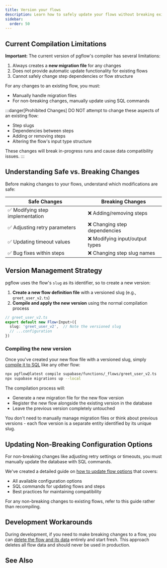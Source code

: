 ```yaml
---
title: Version your flows
description: Learn how to safely update your flows without breaking existing runs
sidebar:
  order: 50
---
```



## Current Compilation Limitations

**Important:** The current version of pgflow's compiler has several limitations:

1. Always creates a **new migration file** for any changes
2. Does not provide automatic update functionality for existing flows
3. Cannot safely change step dependencies or flow structure

For any changes to an existing flow, you must:
- Manually handle migration files
- For non-breaking changes, manually update using SQL commands

:::danger[Prohibited Changes]
DO NOT attempt to change these aspects of an existing flow:
- Step slugs
- Dependencies between steps
- Adding or removing steps
- Altering the flow's input type structure

These changes will break in-progress runs and cause data compatibility issues.
:::

## Understanding Safe vs. Breaking Changes

Before making changes to your flows, understand which modifications are safe:

| Safe Changes | Breaking Changes |
| ------------ | --------------- |
| ✅ Modifying step implementation | ❌ Adding/removing steps |
| ✅ Adjusting retry parameters | ❌ Changing step dependencies |
| ✅ Updating timeout values | ❌ Modifying input/output types |
| ✅ Bug fixes within steps | ❌ Changing step slug names |

## Version Management Strategy

pgflow uses the flow's `slug` as its identifier, so to create a new version:

1. **Create a new flow definition file** with a versioned slug (e.g., `greet_user_v2.ts`)
2. **Compile and apply the new version** using the normal compilation process

```typescript
// greet_user_v2.ts
export default new Flow<Input>({
  slug: 'greet_user_v2',  // Note the versioned slug
  // ...configuration
})
```

### Compiling the new version

Once you've created your new flow file with a versioned slug, simply [compile it to SQL](/getting-started/compile-to-sql/) like any other flow:

```bash frame="none"
npx pgflow@latest compile supabase/functions/_flows/greet_user_v2.ts
npx supabase migrations up --local
```

The compilation process will:
- Generate a new migration file for the new flow version
- Register the new flow alongside the existing version in the database
- Leave the previous version completely untouched

You don't need to manually manage migration files or think about previous versions - each flow version is a separate entity identified by its unique slug.

## Updating Non-Breaking Configuration Options

For non-breaking changes like adjusting retry settings or timeouts, you must manually update the database with SQL commands.

We've created a detailed guide on [how to update flow options](/how-to/update-flow-options/) that covers:
- All available configuration options
- SQL commands for updating flows and steps
- Best practices for maintaining compatibility

For any non-breaking changes to existing flows, refer to this guide rather than recompiling.

## Development Workarounds

During development, if you need to make breaking changes to a flow, you can [delete the flow and its data](/how-to/delete-flow-and-data/) entirely and start fresh. This approach deletes all flow data and should never be used in production.

## See Also

<CardGrid>
  <LinkCard
    title="Delete flow and its data"
    description="Remove a flow completely during development"
    href="/how-to/delete-flow-and-data/"
  />
  <LinkCard
    title="Update flow options"
    description="Non-breaking configuration changes"
    href="/how-to/update-flow-options/"
  />
</CardGrid>
